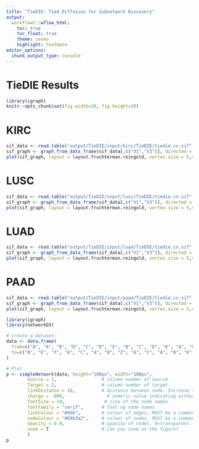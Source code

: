 ```yaml
---
title: "TieDIE: Tied Diffusion for Subnetwork Discovery"
output:
  workflowr::wflow_html:
    toc: true
    toc_float: true
    theme: cosmo
    highlight: textmate
editor_options:
  chunk_output_type: console
---
```


# TieDIE Results
```r
library(igraph)
knitr::opts_chunk$set(fig.width=20, fig.height=20) 
```

# KIRC
```r
sif_data <- read.table("output/TieDIE/input/kirc/TieDIE/tiedie.cn.sif", header = FALSE, stringsAsFactors = FALSE)
sif_graph <- graph_from_data_frame(sif_data[,c("V1","V3")], directed = FALSE)
plot(sif_graph, layout = layout.fruchterman.reingold, vertex.size = 5,vertex.frame.color= "white")
```

# LUSC
```r
sif_data <- read.table("output/TieDIE/input/lusc/TieDIE/tiedie.cn.sif", header = FALSE, stringsAsFactors = FALSE)
sif_graph <- graph_from_data_frame(sif_data[,c("V1","V3")], directed = FALSE)
plot(sif_graph, layout = layout.fruchterman.reingold, vertex.size = 5,vertex.frame.color= "white")
```

# LUAD
```r
sif_data <- read.table("output/TieDIE/input/luad/TieDIE/tiedie.cn.sif", header = FALSE, stringsAsFactors = FALSE)
sif_graph <- graph_from_data_frame(sif_data[,c("V1","V3")], directed = FALSE)
plot(sif_graph, layout = layout.fruchterman.reingold, vertex.size = 5,vertex.frame.color= "white")
```

# PAAD
```r
sif_data <- read.table("output/TieDIE/input/paad/TieDIE/tiedie.cn.sif", header = FALSE, stringsAsFactors = FALSE)
sif_graph <- graph_from_data_frame(sif_data[,c("V1","V3")], directed = FALSE)
plot(sif_graph, layout = layout.fruchterman.reingold, vertex.size = 5,vertex.frame.color= "white")
```

```r
library(igraph)
library(networkD3)

# create a dataset:
data <- data.frame(
  from=c("A", "A", "B", "D", "C", "D", "E", "B", "C", "D", "K", "A", "M"),
  to=c("B", "E", "F", "A", "C", "A", "B", "Z", "A", "C", "A", "B", "K")
)

# Plot
p <- simpleNetwork(data, height="100px", width="100px",        
        Source = 1,                 # column number of source
        Target = 2,                 # column number of target
        linkDistance = 10,          # distance between node. Increase this value to have more space between nodes
        charge = -900,                # numeric value indicating either the strength of the node repulsion (negative value) or attraction (positive value)
        fontSize = 14,               # size of the node names
        fontFamily = "serif",       # font og node names
        linkColour = "#666",        # colour of edges, MUST be a common colour for the whole graph
        nodeColour = "#69b3a2",     # colour of nodes, MUST be a common colour for the whole graph
        opacity = 0.9,              # opacity of nodes. 0=transparent. 1=no transparency
        zoom = T                    # Can you zoom on the figure?
        )
p
```


